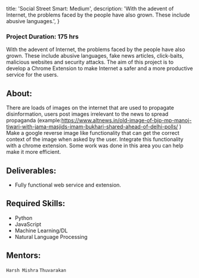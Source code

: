
  title: 'Social Street Smart: Medium',
  description:
    'With the adevent of Internet, the problems faced by the people have also grown. These include abusive languages.',
}


### Project Duration: 175 hrs

With the adevent of Internet, the problems faced by the people have also grown. These include abusive languages, fake news articles, click-baits, malicious websites and security attacks.
The aim of this project is to develop a Chrome Extension to make Internet a safer and a more productive service for the users.

## About:
There are loads of images on the internet that are used to propagate disinformation, users post images irrelevant to the news to spread propaganda (example:https://www.altnews.in/old-image-of-bjp-mp-manoj-tiwari-with-jama-masjids-imam-bukhari-shared-ahead-of-delhi-polls/ ) Make a google reverse image like functionality that can get the correct context of the image when asked by the user. Integrate this functionality with a chrome extension. Some work was done in this area you can help make it more efficient.

## Deliverables:
- Fully functional web service and extension.

## Required Skills:
- Python
- JavaScript
- Machine Learning/DL
- Natural Language Processing

## Mentors:
`Harsh Mishra`  `Thuvarakan`
